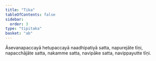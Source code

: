 ```yaml
---
title: "Tika"
tableOfContents: false
sidebar:
  order: 3
type: "tipitaka"
basket: "ab"
---
```



<DynamicBreadcrumb />

<Paragraph number="600">
Āsevanapaccayā hetupaccayā naadhipatiyā satta, napurejāte tīṇi, napacchājāte satta, nakamme satta, navipāke satta, navippayutte tīṇi.
</Paragraph>